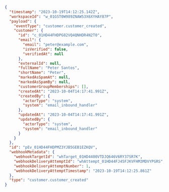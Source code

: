 ```json
{
  "timestamp": "2023-10-19T14:12:25.142Z",
  "workspaceId": "w_01GST0W989ZNAW53X6XYHAY87P",
  "payload": {
    "eventType": "customer.customer_created",
    "customer": {
      "id": "c_01HD44FHDPG82VQ4QNHDR4N2T0",
      "email": {
        "email": "peter@example.com",
        "isVerified": false,
        "verifiedAt": null
      },
      "externalId": null,
      "fullName": "Peter Santos",
      "shortName": "Peter",
      "markedAsSpamAt": null,
      "markedAsSpamBy": null,
      "customerGroupMemberships": [],
      "createdAt": "2023-10-04T14:17:41.991Z",
      "createdBy": {
        "actorType": "system",
        "system": "email_inbound_handler"
      },
      "updatedAt": "2023-10-04T14:17:41.991Z",
      "updatedBy": {
        "actorType": "system",
        "system": "email_inbound_handler"
      }
    }
  },
  "id": "pEv_01HD44FHDPMZ3YJB5GEB1EZKQV",
  "webhookMetadata": {
    "webhookTargetId": "whTarget_01HD4400VTDJQ646V6RY37SR7K",
    "webhookDeliveryAttemptId": "whAttempt_01HD44FJ45FJKVFHM3MDVYPGRS",
    "webhookDeliveryAttemptNumber": 1,
    "webhookDeliveryAttemptTimestamp": "2023-10-19T14:12:25.861Z"
  },
  "type": "customer.customer_created"
}
```
